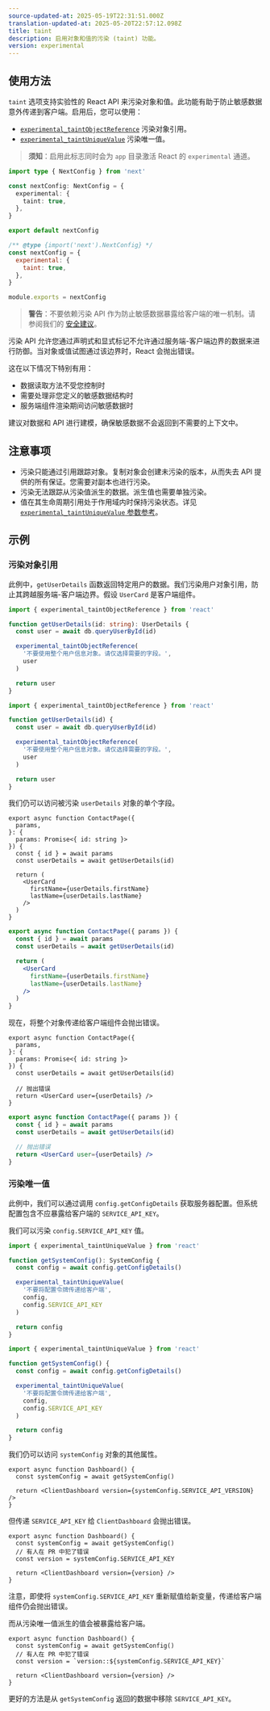 ```yaml
---
source-updated-at: 2025-05-19T22:31:51.000Z
translation-updated-at: 2025-05-20T22:57:12.098Z
title: taint
description: 启用对象和值的污染 (taint) 功能。
version: experimental
---
```


## 使用方法

`taint` 选项支持实验性的 React API 来污染对象和值。此功能有助于防止敏感数据意外传递到客户端。启用后，您可以使用：

- [`experimental_taintObjectReference`](https://react.dev/reference/react/experimental_taintObjectReference) 污染对象引用。
- [`experimental_taintUniqueValue`](https://react.dev/reference/react/experimental_taintUniqueValue) 污染唯一值。

> **须知**：启用此标志同时会为 `app` 目录激活 React 的 `experimental` 通道。

```ts filename="next.config.ts" switcher
import type { NextConfig } from 'next'

const nextConfig: NextConfig = {
  experimental: {
    taint: true,
  },
}

export default nextConfig
```

```js filename="next.config.js" switcher
/** @type {import('next').NextConfig} */
const nextConfig = {
  experimental: {
    taint: true,
  },
}

module.exports = nextConfig
```

> **警告**：不要依赖污染 API 作为防止敏感数据暴露给客户端的唯一机制。请参阅我们的 [安全建议](/blog/security-nextjs-server-components-actions)。

污染 API 允许您通过声明式和显式标记不允许通过服务端-客户端边界的数据来进行防御。当对象或值试图通过该边界时，React 会抛出错误。

这在以下情况下特别有用：

- 数据读取方法不受您控制时
- 需要处理非您定义的敏感数据结构时
- 服务端组件渲染期间访问敏感数据时

建议对数据和 API 进行建模，确保敏感数据不会返回到不需要的上下文中。

## 注意事项

- 污染只能通过引用跟踪对象。复制对象会创建未污染的版本，从而失去 API 提供的所有保证。您需要对副本也进行污染。
- 污染无法跟踪从污染值派生的数据。派生值也需要单独污染。
- 值在其生命周期引用处于作用域内时保持污染状态。详见 [`experimental_taintUniqueValue` 参数参考](https://react.dev/reference/react/experimental_taintUniqueValue#parameters)。

## 示例

### 污染对象引用

此例中，`getUserDetails` 函数返回特定用户的数据。我们污染用户对象引用，防止其跨越服务端-客户端边界。假设 `UserCard` 是客户端组件。

```ts switcher
import { experimental_taintObjectReference } from 'react'

function getUserDetails(id: string): UserDetails {
  const user = await db.queryUserById(id)

  experimental_taintObjectReference(
    '不要使用整个用户信息对象。请仅选择需要的字段。',
    user
  )

  return user
}
```

```js switcher
import { experimental_taintObjectReference } from 'react'

function getUserDetails(id) {
  const user = await db.queryUserById(id)

  experimental_taintObjectReference(
    '不要使用整个用户信息对象。请仅选择需要的字段。',
    user
  )

  return user
}
```

我们仍可以访问被污染 `userDetails` 对象的单个字段。

```tsx filename="app/contact/page.tsx" switcher
export async function ContactPage({
  params,
}: {
  params: Promise<{ id: string }>
}) {
  const { id } = await params
  const userDetails = await getUserDetails(id)

  return (
    <UserCard
      firstName={userDetails.firstName}
      lastName={userDetails.lastName}
    />
  )
}
```

```jsx filename="app/contact/page.js" switcher
export async function ContactPage({ params }) {
  const { id } = await params
  const userDetails = await getUserDetails(id)

  return (
    <UserCard
      firstName={userDetails.firstName}
      lastName={userDetails.lastName}
    />
  )
}
```

现在，将整个对象传递给客户端组件会抛出错误。

```tsx switcher
export async function ContactPage({
  params,
}: {
  params: Promise<{ id: string }>
}) {
  const userDetails = await getUserDetails(id)

  // 抛出错误
  return <UserCard user={userDetails} />
}
```

```jsx switcher
export async function ContactPage({ params }) {
  const { id } = await params
  const userDetails = await getUserDetails(id)

  // 抛出错误
  return <UserCard user={userDetails} />
}
```

### 污染唯一值

此例中，我们可以通过调用 `config.getConfigDetails` 获取服务器配置。但系统配置包含不应暴露给客户端的 `SERVICE_API_KEY`。

我们可以污染 `config.SERVICE_API_KEY` 值。

```ts switcher
import { experimental_taintUniqueValue } from 'react'

function getSystemConfig(): SystemConfig {
  const config = await config.getConfigDetails()

  experimental_taintUniqueValue(
    '不要将配置令牌传递给客户端',
    config,
    config.SERVICE_API_KEY
  )

  return config
}
```

```js switcher
import { experimental_taintUniqueValue } from 'react'

function getSystemConfig() {
  const config = await config.getConfigDetails()

  experimental_taintUniqueValue(
    '不要将配置令牌传递给客户端',
    config,
    config.SERVICE_API_KEY
  )

  return config
}
```

我们仍可以访问 `systemConfig` 对象的其他属性。

```tsx
export async function Dashboard() {
  const systemConfig = await getSystemConfig()

  return <ClientDashboard version={systemConfig.SERVICE_API_VERSION} />
}
```

但传递 `SERVICE_API_KEY` 给 `ClientDashboard` 会抛出错误。

```tsx
export async function Dashboard() {
  const systemConfig = await getSystemConfig()
  // 有人在 PR 中犯了错误
  const version = systemConfig.SERVICE_API_KEY

  return <ClientDashboard version={version} />
}
```

注意，即使将 `systemConfig.SERVICE_API_KEY` 重新赋值给新变量，传递给客户端组件仍会抛出错误。

而从污染唯一值派生的值会被暴露给客户端。

```tsx
export async function Dashboard() {
  const systemConfig = await getSystemConfig()
  // 有人在 PR 中犯了错误
  const version = `version::${systemConfig.SERVICE_API_KEY}`

  return <ClientDashboard version={version} />
}
```

更好的方法是从 `getSystemConfig` 返回的数据中移除 `SERVICE_API_KEY`。